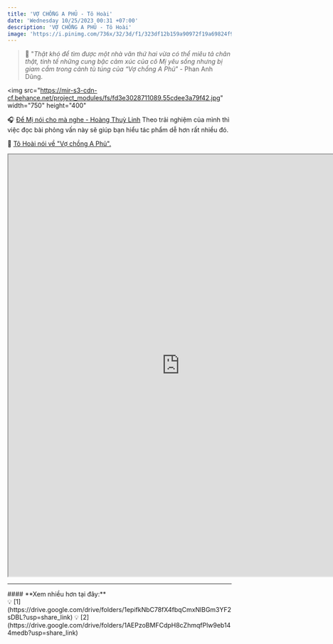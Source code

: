 ```yaml
---
title: 'VỢ CHỒNG A PHỦ - Tô Hoài'
date: 'Wednesday 10/25/2023 00:31 +07:00'
description: 'VỢ CHỒNG A PHỦ - Tô Hoài'
image: 'https://i.pinimg.com/736x/32/3d/f1/323df12b159a90972f19a69824f91ab1.jpg'
---
```


> 📝 "_Thật khó để tìm được một nhà văn thứ hai vừa có thể miêu tả chân thật, tinh tế những cung bậc cảm xúc của cô Mị yêu sống nhưng bị giam cầm trong cảnh tù túng của “Vợ chồng A Phủ_” - Phan Anh Dũng.

<img
   src="https://mir-s3-cdn-cf.behance.net/project_modules/fs/fd3e3028711089.55cdee3a79f42.jpg"
   width="750"
   height="400"
></img>

️🎧 [Để Mị nói cho mà nghe - Hoàng Thuỳ Linh](https://youtu.be/JAhdeizXpaQ?si=KnKT58--2Ww2yLlk)
Theo trải nghiệm của mình thì việc đọc bài phỏng vấn này sẽ giúp bạn hiểu tác phẩm dễ hơn rất nhiều đó.

💌 [Tô Hoài nói về "Vợ chồng A Phủ".](https://thptthanglonghanoi.edu.vn/nha-van-to-hoai-tam-su-ve-tac-pham-vo-chong-a-phu-532.html)

<iframe
   src="https://drive.google.com/file/d/15wXqF2fkcSH63q-PvIaH5YiwLd9rVUU2/preview"
   width="770"
   height="950"
   allow="autoplay"
></iframe>

---

<div className="bg-[#ffefef] w-fit px-2 py-0 space-y-0 rounded-lg mt-4 mx-auto">
   #### **Xem nhiều hơn tại đây:**
</div>

<div className="flex align-middle justify-center m-auto">
   💡
   [1](https://drive.google.com/drive/folders/1epifkNbC78fX4fbqCmxNlBGm3YF2sDBL?usp=share_link)
   💡
   [2](https://drive.google.com/drive/folders/1AEPzoBMFCdpH8cZhmqfPlw9eb144medb?usp=share_link)
</div>
